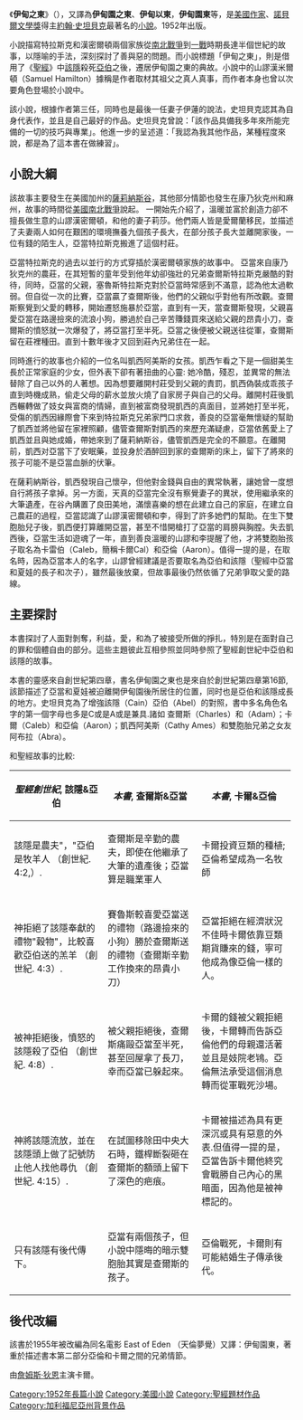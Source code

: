 {{Not|東之伊甸}}
{{For|以色列·約書亞·辛格寫於1939年的小說|{{le|以色列·約書亞·辛格|Israel Joshua Singer}}}}
{{Infobox Book |
| name          = 伊甸之東
| title_orig    = ''East of Eden''
| translator    = 
| image         = EastOfEden.jpg
| image_caption = 第一版封面
| author        = [[約翰·史坦貝克|約翰·史坦貝克]] 
| illustrator   = 
| cover_artist  = 
| country       = [[美國|美國]]
| language      = [[英語|英語]]
| series        = 
| genre         = [[小說|小說]]
| publisher     = [[維京出版社|維京出版社]]
| release_date  = 1952年9月
| english_release_date =
| media_type    = 紙質（[[精裝版|精裝版]]、[[平裝版|平裝版]]）
| pages         = 728
| isbn          = N/A
| preceded_by   = [[科特斯海航行日記|科特斯海航行日記]]
| followed_by   = [[甜蜜的星期四|甜蜜的星期四]]
}}
《'''伊甸之東'''》（{{lang-en|'''''East of Eden'''''}}），又譯為'''伊甸園之東'''、'''伊甸以東'''，'''伊甸園東'''等，是[[美國|美國]][[作家|作家]]、[[諾貝爾文學獎|諾貝爾文學獎]]得主[[約翰·史坦貝克|約翰·史坦貝克]]最著名的[[小說|小說]]。1952年出版。

小說描寫特拉斯克和漢密爾頓兩個家族從[[南北戰爭|南北戰爭]]到[[一戰|一戰]]時期長達半個世紀的故事，以隱喻的手法，深刻探討了善與惡的問題。而小說標題「伊甸之東」，則是借用了《[[聖經|聖經]]》中[[該隱|該隱]]殺死[[亞伯|亞伯]]之後，遷居伊甸園之東的典故。小說中的山謬漢米爾頓（Samuel Hamilton）據稱是作者取材其祖父之真人真事，而作者本身也曾以次要角色登場於小說中。

該小說，根據作者第三任，同時也是最後一任妻子伊蓮的說法，史坦貝克認其為自身代表作，並且是自己最好的作品。史坦貝克曾說：「該作品具備我多年來所能完備的一切的技巧與專業」。他進一步的呈述道：「我認為我其他作品，某種程度來說，都是為了這本書在做練習」。

==小說大綱==

該故事主要發生在美國加州的[[薩利納斯谷|薩莉納斯谷]]，其他部分情節也發生在康乃狄克州和麻州，故事的時間從[[美國南北戰爭|美國南北戰爭]]說起。
一開始先介紹了，溫暖並富於創造力卻不擅長做生意的山謬漢密爾頓，和他的妻子莉莎。他們兩人皆是愛爾蘭移民，並描述了夫妻兩人如何在艱困的環境撫養九個孩子長大，在部分孩子長大並離開家後，一位有錢的陌生人，亞當特拉斯克搬進了這個村莊。

亞當特拉斯克的過去以並行的方式穿插於漢密爾頓家族的故事中。 亞當來自康乃狄克州的農莊，在其短暫的童年受到他年幼卻強壯的兄弟查爾斯特拉斯克嚴酷的對待，同時，亞當的父親，塞魯斯特拉斯克對於亞當時常感到不滿意，認為他太過軟弱。但自從一次的比賽，亞當贏了查爾斯後，他們的父親似乎對他有所改觀。查爾斯察覺到父愛的轉移，開始遷怒施暴於亞當，直到有一天，當查爾斯發現，父親喜愛亞當在路邊撿來的流浪小狗，勝過於自己辛苦賺錢買來送給父親的昂貴小刀，查爾斯的憤怒就一次爆發了，將亞當打至半死。亞當之後便被父親送往從軍，查爾斯留在莊裡種田。直到十數年後才又回到莊內兄弟住在一起。

同時進行的故事也介紹的一位名叫凱西阿美斯的女孩。凱西乍看之下是一個甜美生長於正常家庭的少女，但外表下卻有著扭曲的心靈: 她冷酷，殘忍，並異常的無法替除了自己以外的人著想。因為想要離開村莊受到父親的責罰，凱西偽裝成乖孩子直到時機成熟，偷走父母的薪水並放火燒了自家房子與自己的父母。離開村莊後凱西輾轉做了妓女與富商的情婦，直到被富商發現凱西的真面目，並將她打至半死，受傷的凱西因緣際會下來到特拉斯克兄弟家門口求救，善良的亞當毫無懷疑的幫助了凱西並將他留在家裡照顧，儘管查爾斯對凱西的來歷充滿疑慮，亞當依舊愛上了凱西並且與她成婚，帶她來到了薩莉納斯谷，儘管凱西是完全的不願意。在離開前，凱西对亞當下了安眠藥，並投身於酒醉回到家的查爾斯的床上，留下了將來的孩子可能不是亞當血脈的伏筆。

在薩莉納斯谷，凱西發現自己懷孕，但他對金錢與自由的異常執著，讓她曾一度想自行將孩子拿掉。另一方面，天真的亞當完全沒有察覺妻子的異狀，使用繼承來的大筆遺產，在谷內購置了良田美地，滿懷喜樂的想在此建立自己的家庭，在建立自己農莊的過程，亞當認識了山謬漢密爾頓和李，得到了許多她們的幫助。在生下雙胞胎兒子後，凱西便打算離開亞當，甚至不惜開槍打了亞當的肩膀與胸膛。失去凱西後，亞當生活如遊魂了一年，直到善良溫暖的山謬和李提醒了他，才將雙胞胎孩子取名為卡雷伯（Caleb，簡稱卡爾Cal）和亞倫（Aaron）。值得一提的是，在取名時，因為亞當本人的名字，山謬曾經建議是否要取名為亞伯和該隱（聖經中亞當和夏娃的長子和次子），雖然最後放棄，但故事最後仍然依循了兄弟爭取父愛的路線。

==主要探討==

本書探討了人面對剝奪，利益，愛，和為了被接受所做的掙扎，特別是在面對自己的罪和個體自由的部分。這些主題彼此互相參照並同時參照了聖經創世紀中亞伯和該隱的故事。

本書的靈感來自創世紀第四章，書名伊甸園之東也是來自於創世紀第四章第16節,該節描述了亞當和夏娃被迫離開伊甸園後所居住的位置，同时也是亞伯和該隱成長的地方。史坦貝克為了增強該隱（Cain）亞伯（Abel）的對照，書中多名角色名字的第一個字母也多是C或是A或是兼具.諸如 查爾斯（Charles）和（Adam）；卡爾（Caleb）和亞倫（Aaron）；凱西阿美斯（Cathy Ames）和雙胞胎兄弟之女友阿布拉（Abra）。

和聖經故事的比較:
{| class="wikitable"
! width="33%" | ''聖經創世紀'', 該隱&亞伯
! width="33%" | ''本書'', 查爾斯&亞當
! width="33%" | ''本書'', 卡爾&亞倫
|-
| 該隱是農夫"，"亞伯是牧羊人 （創世紀. 4:2,）.
| 查爾斯是辛勤的農夫，即使在他繼承了大筆的遺產後；亞當算是職業軍人
| 卡爾投資豆類的種植; 亞倫希望成為一名牧師
|-
| 神拒絕了該隱奉獻的禮物"穀物"，比較喜歡亞伯送的羔羊 （創世紀. 4:3）.
| 賽魯斯較喜愛亞當送的禮物（路邊撿來的小狗）勝於查爾斯送的禮物（查爾斯辛勤工作換來的昂貴小刀）
| 亞當拒絕在經濟狀況不佳時卡爾依靠豆類期貨賺來的錢，寧可他成為像亞倫一樣的人。
|-
| 被神拒絕後，憤怒的該隱殺了亞伯 （創世紀. 4:8）.
| 被父親拒絕後，查爾斯痛毆亞當至半死，甚至回屋拿了長刀，幸而亞當已躲起來。
| 卡爾的錢被父親拒絕後，卡爾轉而告訴亞倫他們的母親還活著並且是妓院老鴇。亞倫無法承受這個消息轉而從軍戰死沙場。
|-
| 神將該隱流放，並在該隱頭上做了記號防止他人找他尋仇 （創世紀. 4:15）.
| 在試圖移除田中央大石時，鐵桿斷裂砸在查爾斯的額頭上留下了深色的疤痕。
| 卡爾被描述為具有更深沉或具有惡意的外表.但值得一提的是，亞當告訴卡爾他終究會戰勝自己內心的黑暗面，因為他是被神標記的。  
|-
|只有該隱有後代傳下。
|亞當有兩個孩子，但小說中隱晦的暗示雙胞胎其實是查爾斯的孩子。
|亞倫戰死，卡爾則有可能結婚生子傳承後代。
|}

==後代改編==
該書於1955年被改編為同名電影 East of Eden （天倫夢覺）又譯：伊甸園東，著重於描述書本第二部分亞倫和卡爾之間的兄弟情節。

由[[詹姆斯·狄恩|詹姆斯·狄恩]]主演卡爾。
   

{{Authority control}}
{{DEFAULTSORT:East of Eden}}
[[Category:1952年長篇小說|Category:1952年長篇小說]]
[[Category:美國小說|Category:美國小說]]
[[Category:聖經題材作品|Category:聖經題材作品]]
[[Category:加利福尼亞州背景作品|Category:加利福尼亞州背景作品]]